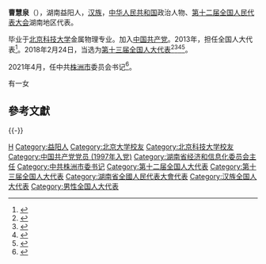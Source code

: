 '''曹慧泉'''（{{bd|1966年|3月||catIdx=Cao曹}}），湖南益阳人，[[汉族|汉族]]，[[中华人民共和国|中华人民共和国]]政治人物、[[第十二届全国人民代表大会|第十二届全国人民代表大会]]湖南地区代表。

毕业于[[北京科技大学|北京科技大学]]金属物理专业。加入[[中国共产党|中国共产党]]。2013年，担任全国人大代表<ref>{{cite news|title=全国人大代表信息-曹慧泉|url=http://210.82.31.1:8084/delegate/viewDelegate.action?dbid=121736|accessdate=2013-04-05|newspaper=全国人大网|archive-url=https://web.archive.org/web/20160305234349/http://www.npc.gov.cn/delegate/viewDelegate.action?dbid=121736|archive-date=2016-03-05|dead-url=yes}}</ref>。2018年2月24日，当选为[[第十三届全国人大代表|第十三届全国人大代表]]<ref>{{Cite web|title=（受权发布）中华人民共和国第十三届全国人民代表大会代表名单-中新网|url=http://www.chinanews.com/gn/2018/02-25/8453959.shtml|accessdate=2021-02-19|work=[[中国新闻网|中国新闻网]]|archive-date=2018-02-27|archive-url=https://web.archive.org/web/20180227031724/http://www.chinanews.com/gn/2018/02-25/8453959.shtml|dead-url=no}}</ref><ref>{{cite web | title=中华人民共和国第十三届全国人民代表大会代表名单 | website=[[光明网_(中国)|光明网]] | date=2018-02-25 | url=https://news.gmw.cn/2018-02/25/content_27792557.htm | language=zh | access-date=2021-02-19 | archive-date=2021-10-19 | archive-url=https://web.archive.org/web/20211019124618/https://news.gmw.cn/2018-02/25/content_27792557.htm | dead-url=no }}</ref><ref>{{cite web | title=第十三届全国人民代表大会代表名单（2980名） | website=[[澎湃新闻|澎湃新闻]]-The Paper | url=https://www.thepaper.cn/newsDetail_forward_2008905 | language=zh | access-date=2021-02-19 | archive-date=2018-03-23 | archive-url=https://web.archive.org/web/20180323190049/https://www.thepaper.cn/newsDetail_forward_2008905 | dead-url=no }}</ref><ref>{{cite web | title=中华人民共和国第十三届全国人民代表大会代表名单 | website=[[中国网|中国网]] | date=2018-02-25 | url=http://news.china.com.cn/2018-02/25/content_50599587.htm | language=zh | access-date=2021-02-19 | archive-date=2021-02-21 | archive-url=https://web.archive.org/web/20210221201146/http://news.china.com.cn/2018-02/25/content_50599587.htm | dead-url=no }}</ref>。

2021年4月，任中共[[株洲市|株洲市]]委员会书记<ref>{{cite web|url=http://district.ce.cn/newarea/sddy/202104/18/t20210418_36483510.shtml|title=曹慧泉任株洲市委书记 毛腾飞另有任用|publisher=中国经济网|date=2021-04-18|accessdate=2021-08-15|archive-date=2021-12-08|archive-url=https://web.archive.org/web/20211208055633/http://district.ce.cn/newarea/sddy/202104/18/t20210418_36483510.shtml|dead-url=no}}</ref>。

有一女

==參考文獻==
{{reflist}}

{{-}}
{{start box}}
{{s-ppo|cpc}}
{{s-before|[[毛腾飞|毛腾飞]]}}
{{s-title|[[中国共产党株洲市委员会|中国共产党株洲市委员会]]书记|2021年4月－}}
{{s-inc}}
{{s-gov|prc}}
{{s-new}}
{{s-title|[[湖南省工业和信息化厅|湖南省工业和信息化厅]]厅长|2018年10月－2021年5月}}
{{s-after|[[毛腾飞|毛腾飞]]}}
{{s-before|[[谢超英|谢超英]]}}
{{s-title|[[湖南省经济和信息化委员会|湖南省经济和信息化委员会]]主任|2018年3月－2018年10月}}
{{s-none|机构撤销}}
{{s-bus}}
{{s-before|[[李效伟|李效伟]]}}
{{s-title|[[华菱钢铁|华菱钢铁]]董事长|2011年11月－2017年12月}}
{{s-after|[[曹志强_(1975年)|曹志强]]}}
{{end box}}
{{中华人民共和国株洲市正职领导人}}

{{DEFAULTSORT:Cao曹}}
[[Category:曹姓|H]]
[[Category:益阳人|Category:益阳人]]
[[Category:北京大学校友|Category:北京大学校友]]
[[Category:北京科技大学校友|Category:北京科技大学校友]]
[[Category:中国共产党党员_(1997年入党)|Category:中国共产党党员 (1997年入党)]]
[[Category:湖南省经济和信息化委员会主任|Category:湖南省经济和信息化委员会主任]]
[[Category:中共株洲市委书记|Category:中共株洲市委书记]]
[[Category:第十二届全国人大代表|Category:第十二届全国人大代表]]
[[Category:第十三届全国人大代表|Category:第十三届全国人大代表]]
[[Category:湖南省全國人民代表大會代表|Category:湖南省全國人民代表大會代表]]
[[Category:汉族全国人大代表|Category:汉族全国人大代表]]
[[Category:男性全国人大代表|Category:男性全国人大代表]]